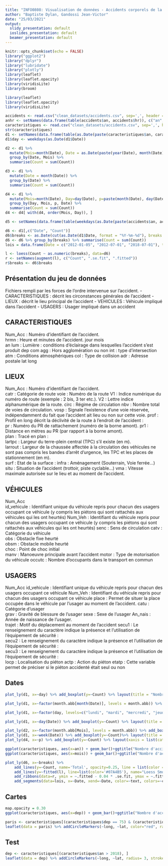 ```yaml
---
title: "INFO0808: Visualisation de données - Accidents corporels de la circulation routière Années de 2005 à 2019"
author: "Baptiste Dylan, Gandossi Jean-Victor"
date: "25/03/2021"
output:
  slidy_presentation: default
  ioslides_presentation: default
  beamer_presentation: default
---
```


```r
knitr::opts_chunk$set(echo = FALSE)
library("ggplot2")
library("dplyr")
library("lubridate")
library("plotly")
library(leaflet)
library(leaflet.opacity)
library(viridisLite)
library(broom)

library(leaflet)
library(leaflet.opacity)
library(viridisLite)

accidents <- read.csv("clean_datasets/accidents.csv", sep=',', header = TRUE)
anhr <- setNames(data.frame(table(accidents$an, accidents$hr)), c("an", "hr", "count"))
caracteristiques <- read.csv("clean_datasets/accidents.csv", sep=',', header = TRUE)
str(caracteristiques)
d1 <- setNames(data.frame(table(as.Date(paste(caracteristiques$an, caracteristiques$mois, caracteristiques$jour, sep='-')))),c("Date","Count"))
d1$day <- weekdays(as.Date(d1$Date))

d2 <- d1 %>%
  mutate(Mois=month(Date), Date = as.Date(paste(year(Date), month(Date), '01', sep = '-'))) %>%
  group_by(Date, Mois) %>%
  summarise(Count = sum(Count))

d3 <- d1 %>%
  mutate(Date = month(Date)) %>%
  group_by(Date) %>%
  summarise(Count = sum(Count))

d4 <- d1 %>%
  mutate(Mois=month(Date), Day=day(Date), p=paste(month(Date), day(Date)), Date = as.Date(paste(year(Date), month(Date), day(Date), sep = '-'))) %>%
  group_by(Day, Mois, p, Date) %>%
  summarise(Count = sum(Count))
d4 <- d4[ with(d4, order(Mois, Day)), ]

d5 <- setNames(data.frame(table(weekdays(as.Date(paste(accidents$an, accidents$mois, accidents$jour, sep='-'))), accidents$hr )),c("Day", "hr", "Count"))

d6 <- d1[,c("Date", "Count")]
d6$breaks <- as.Date(cut(as.Date(d1$Date, format = "%Y-%m-%d"), breaks = "33 days"), format = "%Y-%m-%d")
d6 <- d6 %>% group_by(breaks) %>% summarise(Count = sum(Count))
lois = data.frame(Date = c("2012-01-05", "2012-07-01", "2018-07-01"), text=c("avertisseurs de radars interdits", "éthylotest obligatoirs", "loi 80Km/h"), colors="red", "black", "green")

l <- loess(Count ~ as.numeric(breaks), data=d6)
r <- setNames(augment(l), c("Count", ".se.fit", ".fitted"))
r$breaks <- d6$breaks
```

## Présentation du jeu de données 

Fichiers rempli par les forces de l’ordre intervenue sur l’accident.
- CARACTERISTIQUES : décrit les circonstances générales de l’accident
- LIEUX :  décrit  le  lieu  principal  de  l’accident
- VEHICULES : Véhicule impliqué dans l’accident
- USAGERS : Usager impliqué dans un accident

## CARACTERISTIQUES
Num_Acc : Numéro d'identifiant de l’accident.  
hrmn : Heure et minutes de l'accident.
jour
mois  
an
lum : Lumière : conditions d’éclairage dans lesquelles l'accident s'est produit
dep
com
agg : Hors agglomération ou non
int : type d’intersection
atm : Conditions atmosphériques
col : Type de collision
adr : Adresse postale
lat
long

## LIEUX
Num_Acc : Numéro d'identifiant de l’accident.  
catr : Catégorie de route
voie : Numéro de la route
V1 : Indice numérique du numéro de route (exemple : 2 bis, 3 ter etc.).
V2 : Lettre indice alphanumérique de la route. 
circ : Régime de circulation
nbv : Nombre total de voies de circulation.
vosp : Signale l’existence d’une voie réservée, indépendamment du fait que l’accident ait lieu ou non sur  cette voie.
prof : Profil en long décrit la déclivité de la route à l'endroit de l'accident :  
pr : Numéro du PR de rattachement (numéro de la borne amont).
pr1 : Distance en mètres au PR (par rapport à la borne amont).   
plan : Tracé en plan :  
lartpc : Largeur du terre-plein central (TPC) s'il existe (en m).  
larrout : Largeur de la chaussée affectée à la circulation des véhicules ne sont pas compris les bandes d'arrêt  d'urgence, les TPC et les places de stationnement (en m).  
surf : Etat de la surface :
infra : Aménagement (Souterrain,  Voie ferrée...)
situ : Situation de l’accident (trottoir, piste cyclable...)
vma : Vitesse maximale autorisée sur le lieu et au moment de l’accident.

## VÉHICULES
Num_Acc    
id_vehicule  : Identifiant unique du véhicule repris pour chacun des usagers occupant ce véhicule (y compris les  piétons qui sont rattachés aux véhicules qui les ont heurtés) 
Num_Veh : Identifiant du véhicule repris pour chacun des usagers occupant ce véhicule (y compris les piétons qui sont rattachés aux véhicules qui les ont heurtés)
senc : Sens de circulation
catv : Catégorie du véhicule  
obs : Obstacle fixe heurté  
obsm : Obstacle mobile heurté  
choc : Point de choc initial  
manv : Manoeuvre principale avant l’accident
motor : Type de motorisation du véhicule
occutc : Nombre d’occupants dans le transport en commun

## USAGERS
Num_Acc
id_vehicule : Identifiant unique du véhicule repris pour chacun des usagers occupant ce véhicule
Num_Veh : Identifiant du véhicule repris pour chacun des usagers occupant ce véhicule
place : Permet de situer la place occupée dans le véhicule par l'usager au moment de l'accident.
catu : Catégorie d'usager  
grav : Gravité de blessure de l'usager
sexe : Sexe de l'usager
An_nais : Année de naissance de l'usager.  
trajet : Motif du déplacement au moment de l’accident
secu1 : Le renseignement du caractère indique la présence et l’utilisation de l’équipement de sécurité :  
secu2 : Le renseignement du caractère indique la présence et l’utilisation de l’équipement de sécurité :  
secu3 : Le renseignement du caractère indique la présence et l’utilisation de l’équipement de sécurité :  
locp : Localisation du piéton
actp : Action du piéton
etatp : Cette variable permet de préciser si le piéton accidenté était seul ou non



## Dates

```r
plot_ly(d1, x=~day) %>% add_boxplot(y=~Count) %>% layout(title = "Nombre d'accident en fonction des jours de la semaines de 2005 ? 2019", yaxis = list(title="Nombre d'accidents"), xaxis = list(title = "Jours de la semaine",categoryorder = "array", categoryarray = c("lundi", "mardi", "mercredi", "jeudi", "vendredi", "samedi", "dimanche")))

```
```r
plot_ly(d1, x=~factor(month.abb[month(Date)], levels = month.abb)) %>% add_boxplot(y=~Count, color=~factor(day , levels=c("lundi", "mardi", "mercredi", "jeudi", "vendredi", "samedi", "dimanche"))) %>% layout(title = "Nombre d'accident en fonction des mois de l'annee de 2005 ? 2019",xaxis=list(title="Mois de l'annee"), yaxis=list(title="Nombre d'accidents"),boxmode = "group")

```
```r
plot_ly(d1, x=~factor(day, levels=c("lundi", "mardi", "mercredi", "jeudi", "vendredi", "samedi", "dimanche"))) %>% add_boxplot(y=~Count, color=~factor(month.abb[month(Date)], levels = month.abb)) %>% layout(title = "Nombre d'accident en fonction des jours de la semaines de 2005 ? 2019",xaxis=list(title="Jours de la semaine"), yaxis=list(title="Nombre d'accidents"),boxmode = "group")

```
```r
plot_ly(d1, x=~day(Date)) %>% add_boxplot(y=~Count) %>% layout(title = "Nombre d'accident en fonction du mois de l'annee de 2005 ? 2019",xaxis=list(title="Jours du mois", yaxis=list(title="Nombre d'accidents")))

```

```r
plot_ly(d2, x=~factor(month.abb[Mois], levels = month.abb)) %>% add_boxplot(y=~Count)%>% layout(title = "Nombre d'accident en fonction des mois de l'annee de 2005 ? 2019",xaxis = list(title="Mois de l'annee"), yaxis = list(title="Nombre d'accidents")) #par mois
plot_ly(d1, x=~week(Date)) %>% add_boxplot(y=~Count)%>% layout(title = "Nombre d'accident en fonction du numero de la semaine de 2005 ? 2019",xaxis = list(title="Numero de la semaine"), yaxis = list(title="Nombre d'accidents")) #par semaine
plot_ly(d4, x=~p) %>% add_boxplot(y=~Count) %>% layout(xaxis = list(categoryorder = "array", categoryarray =d4$p))%>% layout(title = "Nombre d'accident en fonction des jours de l'annee de 2005 ? 2019",xaxis = list(title="Jour de l'ann?e"), yaxis = list(title="Nombre d'accidents")) #par jour

ggplot(caracteristiques, aes(x=an)) + geom_bar()+ggtitle("Nombre d'accident par an")+ xlab("Annee")+ylab("Nombre d'accident")+ geom_text(aes(label = ..count..), stat = "count", vjust = 1.5, colour = "white")
ggplot(caracteristiques, aes(x=mois)) + geom_bar()+ggtitle("Nombre d'accident par mois")+ xlab("Mois")+ylab("Nombre d'accident")+ geom_text(aes(label = ..count..), stat = "count", vjust = 1.5, colour = "white")
```
```r

plot_ly(d6, x=~breaks) %>%
	add_lines(y=~Count, name='Total', opacity=0.25, line = list(color = '#553333')) %>%
	add_lines(y=~fitted(l), line=list(color='#07A4B5'), name="Loess Smoother", showlegend=TRUE) %>%
	add_ribbons(data=r, ymin = ~.fitted - 0.04 * .se.fit, ymax = ~.fitted + 0.04 * .se.fit, line = list(color = 'rgba(7, 164, 181, 0.05)'), fillcolor = 'rgba(7, 164, 181, 0.2)', name = "Standard Error") %>%
	add_segments(data=lois, x=~Date, xend=~Date, color=~text, colors=~colors, text=~text, y=min(d6$Count), yend=max(d6$Count))
```



## Cartes

```r
map.opacity = 0.30
ggplot(caracteristiques, aes(x=dep)) + geom_bar()+ggtitle("Nombre d'accidents par departement")+ xlab("Numero de departement")+ylab("Nombre d'accident")+ geom_text(aes(label = dep), vjust=.35, hjust = -.5,angle=90, stat = "count", colour = "black") + theme(axis.text.x=element_blank(), axis.ticks.x=element_blank())

paris <- caracteristiques[(caracteristiques$dep == 75) & (caracteristiques$an == 2019), ] # paris en 2019
leaflet(data = paris) %>% addCircleMarkers(~long, ~lat, color="red", radius= 2, stroke = FALSE, fillOpacity = 0.5) %>% addProviderTiles("Stamen.Toner", options = list(opacity=map.opacity))

```

## Test
```r

dep <- caracteristiques[(caracteristiques$an > 2018), ]
leaflet(data = dep) %>% addCircleMarkers(~long, ~lat, radius= 3, stroke = FALSE, fillOpacity = 0.5) %>% addProviderTiles("Stamen.Toner", options = list(opacity=map.opacity))
````
